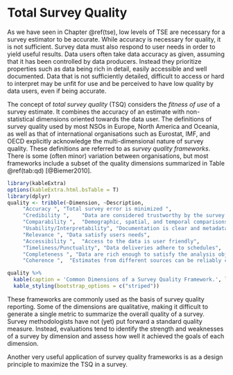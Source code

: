 # Total Survey Quality  {#tsq}

As we have seen in Chapter \@ref(tse), low levels of TSE are necessary for a survey estimator to be accurate. While accuracy is necessary for quality, it is not sufficient. Survey data must also respond to user needs in order to yield useful results. Data users often take data accuracy as given, assuming that it has been controlled by data producers. Instead they prioritize properties such as data being rich in detail, easily accessible and well documented. Data that is not sufficiently detailed, difficult to access or hard to interpret may be unfit for use and be perceived to have low quality by data users, even if being accurate.

The concept of *total survey quality* (TSQ) considers the *fitness of use* of a survey estimate. It combines the accuracy of an estimate with non-statistical dimensions oriented towards the data user. The definitions of survey quality used by most NSOs in Europe, North America and Oceania, as well as that of international organisations such as Eurostat, IMF, and OECD explicitly acknowledge the multi-dimensional nature of survey quality. These definitions are referred to as *survey quality frameworks*. There is some (often minor) variation between organisations, but most frameworks include a subset of the quality dimensions summarized in Table \@ref(tab:qd) [@Biemer2010].

```r
library(kableExtra)
options(kableExtra.html.bsTable = T)
library(dplyr)
quality <- tribble(~Dimension, ~Description,
     "Accuracy ", "Total survey error is minimized ",
     "Credibility ", 	"Data are considered trustworthy by the survey community", 
     "Comparability ",	"Demographic, spatial, and temporal comparisons are valid", 
     "Usability/Interpretability", "Documentation is clear and metadata are well-managed", 
     "Relevance ", "Data satisfy users needs", 
     "Accessibility ",	"Access to the data is user friendly",
     "Timeliness/Punctuality", "Data deliveries adhere to schedules",
     "Completeness ", "Data are rich enough to satisfy the analysis objectives without undue burden on respondents", 
     "Coherence ",	"Estimates from different sources can be reliably combined")

quality %>%
  kable(caption = 'Common Dimensions of a Survey Quality Framework.', label = "qd") %>%
  kable_styling(bootstrap_options = c("striped")) 
```

These frameworks are commonly used as the basis of survey quality reporting. Some of the dimensions are qualitative, making it difficult to generate a single metric to summarize the overall quality of a survey. Survey methodologists have not (yet) put forward a standard quality measure. Instead, evaluations tend to identify the strength and weaknesses of a survey by dimension and assess how well it achieved the goals of each dimension. 

Another very useful application of survey quality frameworks is as a design principle to maximize the TSQ in a survey.   


<!-- quality dimensions differ between surveys.  -->

<!-- multitude of surveys out there and different users, so user needs will differ -->

<!-- users have not so much been consulted -->

<!-- some of the dimensions can be in conflict with each other, e.g. producing rich and wealth documentation to satisfy usability might affect timeliness of data.  -->

<!-- For example, while updates done to the methodology of repeated surveys or cross-country surveys  may reduce TSE and increase accuracy of a survey, it may on the other hand also lower TSQ. Some comparability will be broken as real differences will be confounded with methodological differences. This likely would dissatisfy some data users and lower the fitness of use of the survey.  -->

<!-- - is to [minimize TSE](#minimizing-tse)  -->

<!-- design strategy that seeks to optimize surveys by maximizing total survey quality; i.e., quality more broadly defined to include user-specified dimensions of quality. Survey -->

<!-- - there are constraint, budget time -->
<!-- within the survey budget and time constraints and relevant ethical concerns.  -->

<!-- - can also think of other quality dimensions as constraints, such as comparability. -->


<!-- - define the quality indicators that matter to the survey -->

<!-- In order to identify the largest error sources and inform design decisions,  -->

<!-- - follow a strategy like Biemer 2010, suggest to maximise accuracy while ensuring other user-centric quality components are also met.  -->

<!-- In reality this is often interactive and reacting to the circumstances and the developments in the survey. See Biemer 2010 -->
<!-- A proactive, dynamic, flexible approach to survey implementation  -->

<!-- real time monitoring,  -->
<!-- Minimizing the TSE within the resource and time constraints requires to be efficient ...  -->

<!-- "From a design perspective, some of the nonstatistical dimensions could be viewed as fixed design constraints with a certain budget set aside to accommodate them. What is left is used to maximize accuracy. grovves 2010 -->

<!-- ‘‘How much should be spent on prevention, control, and improvement, or on pretesting, monitoring, and evaluation?’’ -->

<!-- ## ignore me - snippets -->

<!-- some reporting on sampling errors and non-response rate, but there is a widespread believe among data users that survey organizations fully control the other quality components.  -->

<!-- From a design perspective, some of the nonstatistical dimensions could be viewed as fixed design constraints with a certain budget set aside to accommodate them. What is left is used to maximize accuracy. -->

<!-- e.g. tradeoffs researchers might require high level of detail for their analysis, such as asking inputs on aprcel or crop level to egt at productivity. if however, repsondent fatigue is high, this might e counter productive, as increase length and detail will leaded to high error, creating data that is detailed, but unreliable and invalid.  -->

<!-- Ideally, to apply the TSE paradigm, the major sources of error should be identified so that the survey resources can be allocated to reduce their errors to the extent possible, while still satisfying specified costs and timeliness objectives. -->
